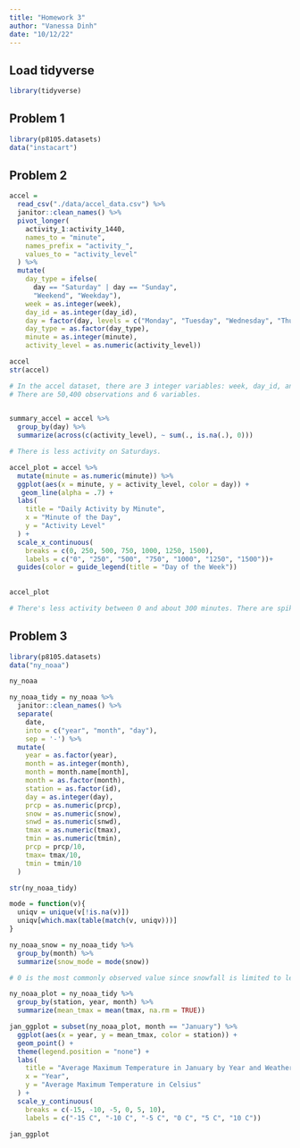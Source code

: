 ```yaml
---
title: "Homework 3"
author: "Vanessa Dinh"
date: "10/12/22"
---
```


## Load tidyverse

```r
library(tidyverse)

```

## Problem 1

```r
library(p8105.datasets)
data("instacart")
```

## Problem 2

```r
accel = 
  read_csv("./data/accel_data.csv") %>% 
  janitor::clean_names() %>% 
  pivot_longer(
    activity_1:activity_1440,
    names_to = "minute",
    names_prefix = "activity_",
    values_to = "activity_level"
  ) %>% 
  mutate(
    day_type = ifelse(
      day == "Saturday" | day == "Sunday",
      "Weekend", "Weekday"),
    week = as.integer(week),
    day_id = as.integer(day_id),
    day = factor(day, levels = c("Monday", "Tuesday", "Wednesday", "Thursday", "Friday", "Saturday", "Sunday")),
    day_type = as.factor(day_type),
    minute = as.integer(minute),
    activity_level = as.numeric(activity_level))

accel
str(accel)

# In the accel dataset, there are 3 integer variables: week, day_id, and minute. There are 2 factor variables: day and day_type (weekend/weekday variable), and activity level variable is numeric.
# There are 50,400 observations and 6 variables.
  
```

```r
summary_accel = accel %>%  
  group_by(day) %>% 
  summarize(across(c(activity_level), ~ sum(., is.na(.), 0)))

# There is less activity on Saturdays.
```

```r
accel_plot = accel %>% 
  mutate(minute = as.numeric(minute)) %>% 
  ggplot(aes(x = minute, y = activity_level, color = day)) +
   geom_line(alpha = .7) +
  labs(
    title = "Daily Activity by Minute",
    x = "Minute of the Day",
    y = "Activity Level"
  ) +
  scale_x_continuous(
    breaks = c(0, 250, 500, 750, 1000, 1250, 1500), 
    labels = c("0", "250", "500", "750", "1000", "1250", "1500"))+
  guides(color = guide_legend(title = "Day of the Week")) 
  
  
accel_plot

# There's less activity between 0 and about 300 minutes. There are spikes of activity at different points of the day, particularly on Friday at around 1200-1300 minutes.
```

## Problem 3

```r
library(p8105.datasets)
data("ny_noaa")

ny_noaa
```

```r
ny_noaa_tidy = ny_noaa %>% 
  janitor::clean_names() %>% 
  separate(
    date,
    into = c("year", "month", "day"),
    sep = '-') %>% 
  mutate(
    year = as.factor(year),
    month = as.integer(month),
    month = month.name[month],
    month = as.factor(month),
    station = as.factor(id),
    day = as.integer(day),
    prcp = as.numeric(prcp),
    snow = as.numeric(snow),
    snwd = as.numeric(snwd),
    tmax = as.numeric(tmax),
    tmin = as.numeric(tmin),
    prcp = prcp/10,
    tmax= tmax/10,
    tmin = tmin/10
  ) 

str(ny_noaa_tidy)

mode = function(v){
  uniqv = unique(v[!is.na(v)])
  uniqv[which.max(table(match(v, uniqv)))]
}

ny_noaa_snow = ny_noaa_tidy %>% 
  group_by(month) %>% 
  summarize(snow_mode = mode(snow))

# 0 is the most commonly observed value since snowfall is limited to less than half the year in the winter/late fall in New York.
```

```r
ny_noaa_plot = ny_noaa_tidy %>% 
  group_by(station, year, month) %>% 
  summarize(mean_tmax = mean(tmax, na.rm = TRUE))

jan_ggplot = subset(ny_noaa_plot, month == "January") %>% 
  ggplot(aes(x = year, y = mean_tmax, color = station)) +
  geom_point() +
  theme(legend.position = "none") +
  labs(
    title = "Average Maximum Temperature in January by Year and Weather Station in NY",
    x = "Year",
    y = "Average Maximum Temperature in Celsius"
  ) +
  scale_y_continuous(
    breaks = c(-15, -10, -5, 0, 5, 10), 
    labels = c("-15 C", "-10 C", "-5 C", "0 C", "5 C", "10 C"))

jan_ggplot

```



